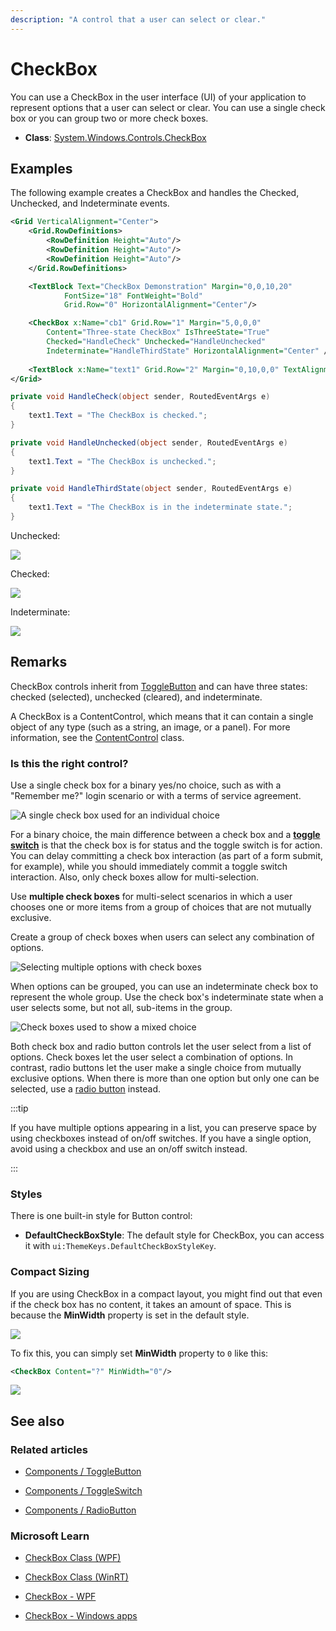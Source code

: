 ---
description: "A control that a user can select or clear."
---

# CheckBox

You can use a CheckBox in the user interface (UI) of your application to represent options that a user can select or clear. You can use a single check box or you can group two or more check boxes.

- **Class**: [System.Windows.Controls](https://learn.microsoft.com/en-us/dotnet/api/system.windows.controls)[.CheckBox](https://learn.microsoft.com/en-us/dotnet/api/system.windows.controls.button)

## Examples

The following example creates a CheckBox and handles the Checked, Unchecked, and Indeterminate events.

```xml
<Grid VerticalAlignment="Center">
    <Grid.RowDefinitions>
        <RowDefinition Height="Auto"/>
        <RowDefinition Height="Auto"/>
        <RowDefinition Height="Auto"/>
    </Grid.RowDefinitions>

    <TextBlock Text="CheckBox Demonstration" Margin="0,0,10,20"
            FontSize="18" FontWeight="Bold"
            Grid.Row="0" HorizontalAlignment="Center"/>

    <CheckBox x:Name="cb1" Grid.Row="1" Margin="5,0,0,0" 
        Content="Three-state CheckBox" IsThreeState="True"
        Checked="HandleCheck" Unchecked="HandleUnchecked" 
        Indeterminate="HandleThirdState" HorizontalAlignment="Center" />
                            
    <TextBlock x:Name="text1" Grid.Row="2" Margin="0,10,0,0" TextAlignment="Center" Opacity="0.6" />
</Grid>
```

```csharp
private void HandleCheck(object sender, RoutedEventArgs e)
{
    text1.Text = "The CheckBox is checked.";
}

private void HandleUnchecked(object sender, RoutedEventArgs e)
{
    text1.Text = "The CheckBox is unchecked.";
}

private void HandleThirdState(object sender, RoutedEventArgs e)
{
    text1.Text = "The CheckBox is in the indeterminate state.";
}
```

Unchecked:

![](checkbox-unchecked.png)

Checked:

![](checkbox-checked.png)

Indeterminate:

![](checkbox-indeterminate.png)

## Remarks

CheckBox controls inherit from [ToggleButton](./toggle-button) and can have three states: checked (selected), unchecked (cleared), and indeterminate.

A CheckBox is a ContentControl, which means that it can contain a single object of any type (such as a string, an image, or a panel). For more information, see the [ContentControl](https://learn.microsoft.com/en-us/dotnet/api/system.windows.controls.contentcontrol) class.

### Is this the right control?

Use a single check box for a binary yes/no choice, such as with a "Remember me?" login scenario or with a terms of service agreement.

![A single check box used for an individual choice](single-check-box.png)

For a binary choice, the main difference between a check box and a [**toggle switch**](./toggle-switch) is that the check box is for status and the toggle switch is for action. You can delay committing a check box interaction (as part of a form submit, for example), while you should immediately commit a toggle switch interaction. Also, only check boxes allow for multi-selection.

Use **multiple check boxes** for multi-select scenarios in which a user chooses one or more items from a group of choices that are not mutually exclusive.

Create a group of check boxes when users can select any combination of options.

![Selecting multiple options with check boxes](multiple-options.png)

When options can be grouped, you can use an indeterminate check box to represent the whole group. Use the check box's indeterminate state when a user selects some, but not all, sub-items in the group.

![Check boxes used to show a mixed choice](tree-check-boxes.png)

Both check box and radio button controls let the user select from a list of options. Check boxes let the user select a combination of options. In contrast, radio buttons let the user make a single choice from mutually exclusive options. When there is more than one option but only one can be selected, use a [radio button](./radio-button) instead.

:::tip

If you have multiple options appearing in a list, you can preserve space by using checkboxes instead of on/off switches. If you have a single option, avoid using a checkbox and use an on/off switch instead.

:::

### Styles

There is one built-in style for Button control:

- **DefaultCheckBoxStyle**: The default style for CheckBox, you can access it with `ui:ThemeKeys.DefaultCheckBoxStyleKey`.

### Compact Sizing

If you are using CheckBox in a compact layout, you might find out that even if the check box has no content, it takes an amount of space. This is because the **MinWidth** property is set in the default style. 

![](still-taking-space.png)

To fix this, you can simply set **MinWidth** property to `0` like this:

```xml
<CheckBox Content="?" MinWidth="0"/>
```

![](when-minwidth-is-zero.png)

## See also

### Related articles

- [Components / ToggleButton](./toggle-button)

- [Components / ToggleSwitch](./toggle-switch)

- [Components / RadioButton](./radio-button)

### Microsoft Learn

- [CheckBox Class (WPF)](https://learn.microsoft.com/en-us/dotnet/api/system.windows.controls.checkbox)

- [CheckBox Class (WinRT)](https://learn.microsoft.com/en-us/windows/windows-app-sdk/api/winrt/microsoft.ui.xaml.controls.checkbox)

- [CheckBox - WPF](https://learn.microsoft.com/en-us/dotnet/desktop/wpf/controls/checkbox)

- [CheckBox - Windows apps](https://learn.microsoft.com/en-us/windows/apps/design/controls/checkbox)

